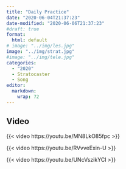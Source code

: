 ```yaml
---
title: "Daily Practice"
date: "2020-06-04T21:37:23"
date-modified: "2020-06-06T21:37:23"
#draft: true
format: 
  html: default
# image: "../img/les.jpg"
image: "../img/strat.jpg"
#image: "../img/tele.jpg"
categories:
  - "2020"
  - Stratocaster
  - Song
editor: 
  markdown: 
    wrap: 72
---
```


## Video

{{< video https://youtu.be/MN8LkO85fpc >}}

{{< video https://youtu.be/RVvveExin-U >}}

{{< video https://youtu.be/UNcVszikYCI >}}